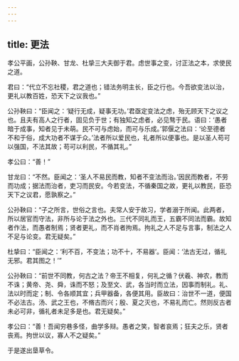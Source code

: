 ```yaml
---
---
---
```

title: 更法
---




孝公平画，公孙鞅、甘龙、杜挚三大夫御于君。虑世事之变，讨正法之本，求使民之道。

君曰：“代立不忘社稷，君之道也；错法务明主长，臣之行也。今吾欲变法以治，更礼以教百姓，恐天下之议我也。”

公孙鞅曰：“臣闻之：‘疑行无成，疑事无功。’君亟定变法之虑，殆无顾天下之议之也。且夫有高人之行者，固见负于世；有独知之虑者，必见骜于民。语曰：‘愚者暗于成事，知者见于未萌。民不可与虑始，而可与乐成。’郭偃之法曰：‘论至德者不和于俗，成大功者不谋于众。’法者所以爱民也，礼者所以便事也。是以圣人苟可以强国，不法其故；苟可以利民，不循其礼。”

孝公曰：“善！”

甘龙曰：“不然。臣闻之：‘圣人不易民而教，知者不变法而治。’因民而教者，不劳而功成；据法而治者，吏习而民安。今若变法，不循秦国之故，更礼以教民，臣恐天下之议君，愿孰察之。”

公孙鞅曰：“子之所言，世俗之言也。夫常人安于故习，学者溺于所闻。此两者，所以居官而守法，非所与论于法之外也。三代不同礼而王，五霸不同法而霸。故知者作法，而愚者制焉；贤者更礼，而不肖者拘焉。拘礼之人不足与言事，制法之人不足与论变。君无疑矣。”

杜挚曰：“臣闻之：‘利不百，不变法；功不十，不易器’。臣闻：‘法古无过，循礼无邪。君其图之！’”

公孙鞅曰：“前世不同教，何古之法？帝王不相复，何礼之循？伏羲、神农，教而不诛；黄帝、尧、舜，诛而不怒；及至文、武，各当时而立法，因事而制礼。礼、法以时而定；制、令各顺其宜；兵甲器备，各便其用。臣故曰：治世不一道，便国不必法古。汤、武之王也，不脩古而兴；殷、夏之灭也，不易礼而亡。然则反古者未必可非，循礼者未足多是也。君无疑矣。”

孝公曰：“善！吾闻穷巷多怪，曲学多辩。愚者之笑，智者哀焉；狂夫之乐，贤者丧焉。拘世以议，寡人不之疑矣。”

于是遂出垦草令。